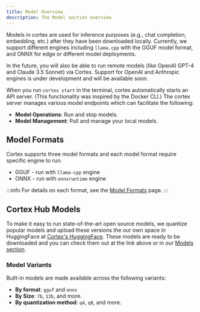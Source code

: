 ```yaml
---
title: Model Overview
description: The Model section overview
---
```


Models in cortex are used for inference purposes (e.g., chat completion, embedding, etc.) after they
have been downloaded locally. Currently, we support different engines including `llama.cpp` with the
GGUF model format, and ONNX for edge or different model deployments.

In the future, you will also be able to run remote models (like OpenAI GPT-4 and Claude 3.5 Sonnet) via
Cortex. Support for OpenAI and Anthropic engines is under development and will be available soon.

When you run `cortex start` in the terminal, cortex automatically starts an API server. (This
functionality was inspired by the Docker CLI.) The cortex server manages various model endpoints which
can facilitate the following:
- **Model Operations**: Run and stop models.
- **Model Management**: Pull and manage your local models.

## Model Formats

Cortex supports three model formats and each model format require specific engine to run:
- GGUF - run with `llama-cpp` engine
- ONNX - run with `onnxruntime` engine

:::info
For details on each format, see the [Model Formats](/docs/capabilities/models/model-yaml#model-formats) page.
:::

## Cortex Hub Models

To make it easy to run state-of-the-art open source models, we quantize popular models and upload these
versions the our own space in HuggingFace at [Cortex's HuggingFace](https://huggingface.co/cortexso).
These models are ready to be downloaded and you can check them out at the link above or in our [Models section](/models).

### Model Variants

Built-in models are made available across the following variants:

- **By format**: `gguf` and `onnx`
- **By Size**: `7b`, `13b`, and more.
- **By quantization method**: `q4`, `q8`, and more.
